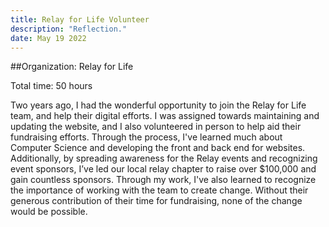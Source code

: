 ```yaml
---
title: Relay for Life Volunteer
description: "Reflection."
date: May 19 2022
---
```


##Organization: Relay for Life

Total time: 50 hours 

Two years ago, I had the wonderful opportunity to join the Relay for Life team, and help their digital efforts. I was assigned towards maintaining and updating the website, and I also volunteered in person to help aid their fundraising efforts. Through the process, I've learned much about Computer Science and developing the front and back end for websites. Additionally, by spreading awareness for the Relay events and recognizing event sponsors, I’ve led our local relay chapter to raise over $100,000 and gain countless sponsors. Through my work, I've also learned to recognize the importance of working with the team to create change. Without their generous contribution of their time for fundraising, none of the change would be possible.
